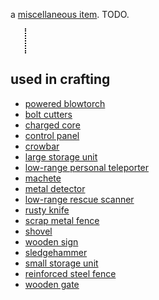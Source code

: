 {{FixTitle}}
a [[Items#miscellaneous|miscellaneous item]]. TODO.

{{Item|<nowiki>ð</nowiki>}}
<div style="border-left:2px dotted black; margin:10px 23px; height:40px;"></div>
{{Desc
|scrap metal
|a few shards of metal. probably can be bent into useful shapes.
|not craftable
|weighs 2 units
|internal name (for bot developers): scrap_metal
|finding:
|''please edit this section''
}}
== used in crafting ==

* [[powered blowtorch]]
* [[bolt cutters]]
* [[charged core]]
* [[control panel]]
* [[crowbar]]
* [[large storage unit]]
* [[low-range personal teleporter]]
* [[machete]]
* [[metal detector]]
* [[low-range rescue scanner]]
* [[rusty knife]]
* [[scrap metal fence]]
* [[shovel]]
* [[wooden sign]]
* [[sledgehammer]]
* [[small storage unit]]
* [[reinforced steel fence]]
* [[wooden gate]]